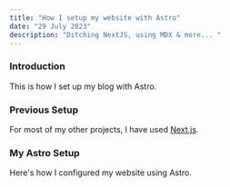 ```yaml
---
title: "How I setup my website with Astro"
date: "29 July 2023"
description: "Ditching NextJS, using MDX & more... "
---
```


### Introduction

This is how I set up my blog with Astro.

### Previous Setup

For most of my other projects, I have used [Next.js](https://www.nextjs.com).

### My Astro Setup

Here's how I configured my website using Astro.
